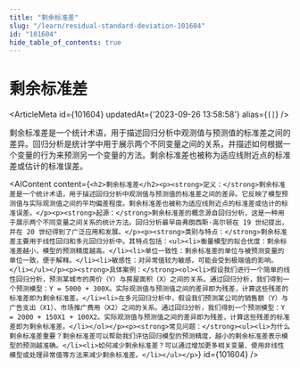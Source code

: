 ```yaml
---
title: "剩余标准差"
slug: "/learn/residual-standard-deviation-101604"
id: "101604"
hide_table_of_contents: true
---
```



# 剩余标准差

<ArticleMeta id={101604} updatedAt={'2023-09-26 13:58:58'} alias={`[]`} />
<div className='border-solid border-b border-t-0 my-4 border-[var(--ifm-color-gray-300)]' />

剩余标准差是一个统计术语，用于描述回归分析中观测值与预测值的标准差之间的差异。回归分析是统计学中用于展示两个不同变量之间的关系，并描述如何根据一个变量的行为来预测另一个变量的方法。剩余标准差也被称为适应线附近点的标准差或估计的标准误差。

<AIContent content={`<h2>剩余标准差</h2><p><strong>定义：</strong>剩余标准差是一个统计术语，用于描述回归分析中观测值与预测值的标准差之间的差异。它反映了模型预测值与实际观测值之间的平均偏差程度。剩余标准差也被称为适应线附近点的标准差或估计的标准误差。</p><p><strong>起源：</strong>剩余标准差的概念源自回归分析，这是一种用于展示两个不同变量之间关系的统计方法。回归分析最早由弗朗西斯·高尔顿在 19 世纪提出，并在 20 世纪得到了广泛应用和发展。</p><p><strong>类别与特点：</strong>剩余标准差主要用于线性回归和多元回归分析中。其特点包括：<ul><li>衡量模型的拟合优度：剩余标准差越小，模型的预测精度越高。</li><li>单位一致性：剩余标准差的单位与被预测变量的单位一致，便于解释。</li><li>敏感性：对异常值较为敏感，可能会受到极端值的影响。</li></ul></p><p><strong>具体案例：</strong><ol><li>假设我们进行一个简单的线性回归分析，预测某城市的房价（Y）与房屋面积（X）之间的关系。通过回归分析，我们得到一个预测模型：Y = 5000 + 300X。实际观测值与预测值之间的差异即为残差，计算这些残差的标准差即为剩余标准差。</li><li>在多元回归分析中，假设我们预测某公司的销售额（Y）与广告支出（X1）、市场推广费用（X2）之间的关系。通过回归分析，我们得到一个预测模型：Y = 2000 + 150X1 + 100X2。实际观测值与预测值之间的差异即为残差，计算这些残差的标准差即为剩余标准差。</li></ol></p><p><strong>常见问题：</strong><ul><li>为什么剩余标准差重要？剩余标准差可以帮助我们评估回归模型的预测精度，越小的剩余标准差表示模型的预测越准确。</li><li>如何减少剩余标准差？可以通过增加更多相关变量、使用非线性模型或处理异常值等方法来减少剩余标准差。</li></ul></p>`} id={101604} />
